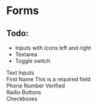
<a id="Forms"></a>

# Forms

## Todo:

<ul>
    <li>Inputs with icons left and right</li>
    <li>Textarea</li>
    <li>Toggle switch</li>
</ul>
<HeadingFive>Text Inputs</HeadingFive>
<Box
    display="grid"
    style={{
        gridTemplateColumns: '1fr 1fr 1fr 1fr',
        gridColumnGap: 16,
        gridRowGap: 16,
        alignItems: 'center',
    }}
>
    <TextInput placeholder="Default" />
    <TextInput borderColor="primary" placeholder="Active" />
    <TextInput borderColor="success" defaultValue="Success" />
    <TextInput borderColor="error" color="error" defaultValue="Error" />
    <TextInput borderColor="error" disabled />
    <TextInput borderRadius="large" placeholder="Large border radius" />
    <TextInput borderRadius="none" placeholder="No border radius" />
    <TextInput borderRadius="none" />
    <div>
        <FormLabel htmlFor="textInput">First Name</FormLabel>
        <TextInput borderColor="error" name="textInput" />
        <ValidationLabel>This is a required field</ValidationLabel>
    </div>
    <div>
        <FormLabel htmlFor="textInput2">Phone Number</FormLabel>
        <TextInput borderColor="success" name="textInput2" defaultValue="(015) 2323 2320" />
        <ValidationLabel color="success">Verified</ValidationLabel>
    </div>
</Box>
<Box
    display="grid"
    style={{
        gridTemplateColumns: '1fr 1fr 1fr 1fr',
        gridColumnGap: 16,
        gridRowGap: 16,
        alignItems: 'center',
        marginTop: 32,
    }}
>
    <div>
        <HeadingFive>Radio Buttons</HeadingFive>
        <StatefulRadioButtons />
    </div>
    <div>
        <HeadingFive>Checkboxes</HeadingFive>
        <Checkboxes />
    </div>
</Box>
